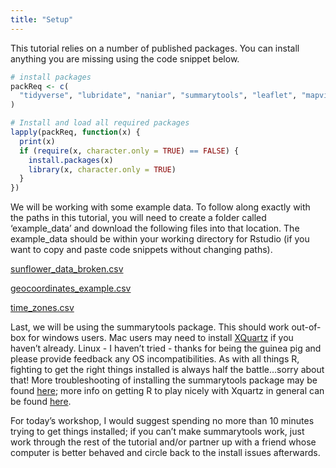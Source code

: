```yaml
---
title: "Setup"
---
```


This tutorial relies on a number of published packages. You can install anything you are missing using the code snippet below.

```r
# install packages
packReq <- c(
  "tidyverse", "lubridate", "naniar", "summarytools", "leaflet", "mapview", "datacleanr"
)

# Install and load all required packages
lapply(packReq, function(x) {
  print(x)
  if (require(x, character.only = TRUE) == FALSE) {
    install.packages(x)
    library(x, character.only = TRUE)
  }
})
```

We will be working with some example data. To follow along exactly with the paths in this tutorial, you will need to create a folder called 'example_data' and download the following files into that location. The example_data should be within your working directory for Rstudio (if you want to copy and paste code snippets without changing paths).

[sunflower_data_broken.csv](http://nwt.colorado.edu/tutorial_example_data/sunflower_data_broken.csv)

[geocoordinates_example.csv](http://nwt.colorado.edu/tutorial_example_data/geocoordinates_example.csv)

[time_zones.csv](http://nwt.colorado.edu/tutorial_example_data/time_zones.csv)

Last, we will be using the summarytools package. This should work out-of-box for windows users. Mac users may need to install [XQuartz](https://www.xquartz.org) if you haven't already. Linux - I haven't tried - thanks for being the guinea pig and please provide feedback any OS incompatibilities. As with all things R, fighting to get the right things installed is always half the battle...sorry about that! More troubleshooting of installing the summarytools package may be found [here](https://github.com/dcomtois/summarytools/issues/67); more info on getting R to play nicely with Xquartz in general can be found [here](https://cran.r-project.org/bin/macosx/).

For today's workshop, I would suggest spending no more than 10 minutes trying to get things installed; if you can't make summarytools work, just work through the rest of the tutorial and/or partner up with a friend whose computer is better behaved and circle back to the install issues afterwards.

